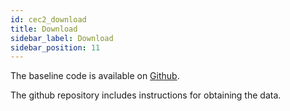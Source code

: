 ```yaml
---
id: cec2_download
title: Download
sidebar_label: Download
sidebar_position: 11
---
```


The baseline code is available on [Github](https://github.com/claritychallenge/clarity_CEC1). 

The github repository includes instructions for obtaining the data.

